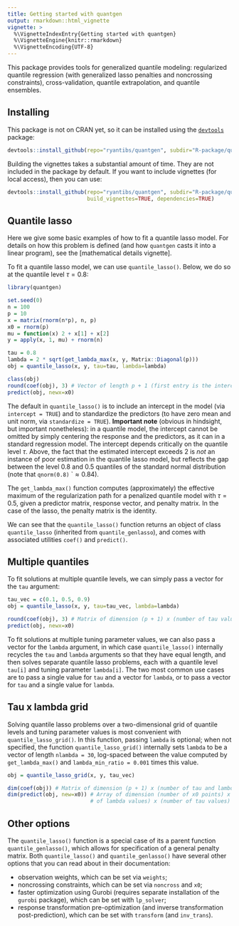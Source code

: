 ```yaml
---
title: Getting started with quantgen
output: rmarkdown::html_vignette
vignette: >
  %\VignetteIndexEntry{Getting started with quantgen}
  %\VignetteEngine{knitr::rmarkdown}
  %\VignetteEncoding{UTF-8}
---
```


$$
\newcommand{\argmin}{\mathop{\mathrm{argmin}}}
\newcommand{\argmax}{\mathop{\mathrm{argmax}}}
\newcommand{\minimize}{\mathop{\mathrm{minimize}}}
\newcommand{\st}{\mathop{\mathrm{subject\,\,to}}}
$$

This package provides tools for generalized quantile modeling: regularized 
quantile regression (with generalized lasso penalties and noncrossing 
constraints), cross-validation, quantile extrapolation, and quantile ensembles. 

## Installing

This package is not on CRAN yet, so it can be installed using the
[`devtools`](https://cran.r-project.org/package=devtools) package:

```r
devtools::install_github(repo="ryantibs/quantgen", subdir="R-package/quantgen")
```

Building the vignettes takes a substantial amount of time. They are not included
in the package by default. If you want to include vignettes (for local access), 
then you can use:

```r
devtools::install_github(repo="ryantibs/quantgen", subdir="R-package/quantgen",
                         build_vignettes=TRUE, dependencies=TRUE)
```

## Quantile lasso

Here we give some basic examples of how to fit a quantile lasso model. For
details on how this problem is defined (and how `quantgen` casts it into a 
linear program), see the [mathematical details vignette]. 

To fit a quantile lasso model, we can use `quantile_lasso()`. Below, we do so
at the quantile level $\tau = 0.8$: 

```r
library(quantgen)

set.seed(0)
n = 100
p = 10
x = matrix(rnorm(n*p), n, p)
x0 = rnorm(p)
mu = function(x) 2 + x[1] + x[2]
y = apply(x, 1, mu) + rnorm(n)

tau = 0.8
lambda = 2 * sqrt(get_lambda_max(x, y, Matrix::Diagonal(p)))
obj = quantile_lasso(x, y, tau=tau, lambda=lambda)

class(obj)
round(coef(obj), 3) # Vector of length p + 1 (first entry is the intercept)
predict(obj, newx=x0)
```

The default in `quantile_lasso()` is to include an intercept in the model (via
`intercept = TRUE`) and to standardize the predictors (to have zero mean and 
unit norm, via `standardize = TRUE`). **Important note** (obvious in hindsight, 
but important nonetheless): in a quantile model, the intercept cannot be omitted
by simply centering the response and the predictors, as it can in a standard 
regression model. The intercept depends critically on the quantile level $\tau$.
Above, the fact that the estimated intercept exceeds 2 is *not* an instance of 
poor estimation in the quantile lasso model, but reflects the gap between the 
level 0.8 and 0.5 quantiles of the standard normal distribution (note that 
`qnorm(0.8)` `$\approx 0.84$).

The `get_lambda_max()` function computes (approximately) the effective maximum 
of the regularization path for a penalized quantile model with $\tau = 0.5$,
given a predictor matrix, response vector, and penalty matrix. In the case of 
the lasso, the penalty matrix is the identity.

We can see that the `quantile_lasso()` function returns an object of class 
`quantile_lasso` (inherited from `quantile_genlasso`), and comes with associated
utilities `coef()` and `predict()`.

## Multiple quantiles

To fit solutions at multiple quantile levels, we can simply pass a vector for 
the `tau` argument:

```r
tau_vec = c(0.1, 0.5, 0.9)
obj = quantile_lasso(x, y, tau=tau_vec, lambda=lambda)

round(coef(obj), 3) # Matrix of dimension (p + 1) x (number of tau values)
predict(obj, newx=x0)
```

To fit solutions at multiple tuning parameter values, we can also pass a vector 
for the `lambda` argument, in which case `quantile_lasso()` internally recycles 
the `tau` and `lambda` arguments so that they have equal length, and then solves 
separate quantile lasso problems, each with a quantile level `tau[i]` and tuning
parameter `lambda[i]`. The two most common use cases are to pass a single value
for `tau` and a vector for `lambda`, or to pass a vector for `tau` and a single
value for `lambda`. 

## Tau x lambda grid

Solving quantile lasso problems over a two-dimensional grid of quantile levels
and tuning parameter values is most convenient with `quantile_lasso_grid()`. 
In this function, passing `lambda` is optional; when not specified, the function 
`quantile_lasso_grid()` internally sets `lambda` to be a vector of length
`nlambda = 30`, log-spaced between the value computed by `get_lambda_max()`
and `lambda_min_ratio = 0.001` times this value. 

```r
obj = quantile_lasso_grid(x, y, tau_vec)

dim(coef(obj)) # Matrix of dimension (p + 1) x (number of tau and lambda pairs)
dim(predict(obj, new=x0)) # Array of dimension (number of x0 points) x (number 
                          # of lambda values) x (number of tau values)
```

## Other options

The `quantile_lasso()` function is a special case of its a parent function
`quantile_genlasso()`, which allows for specification of a general penalty
matrix. Both `quantile_lasso()` and `quantile_genlasso()` have several other
options that you can read about in their documentation: 

- observation weights, which can be set via `weights`;
- noncrossing constraints, which can be set via `noncross` and `x0`;
- faster optimization using Gurobi (requires separate installation of the 
  `gurobi` package), which can be set with `lp_solver`;
- response transformation pre-optimization (and inverse transformation 
  post-prediction), which can be set with `transform` (and `inv_trans`).